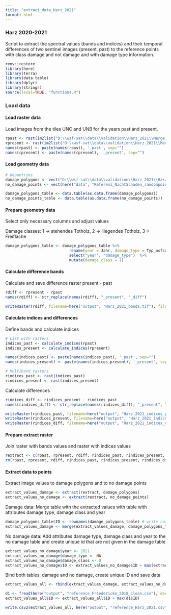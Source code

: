 ```yaml
---
title: "extract_data_Harz_2021"
format: html
---
```


### Harz 2020-2021

Script to extract the spectral values (bands and indices) and their temporal differences of two sentinel images (present, past) to the reference points with class damage and not damage and with damage type information.

```r
renv::restore
library(here)
library(terra)
library(data.table)
library(dplyr)
library(stringr)
source(local=TRUE, "functions.R")
```

### Load data

#### Load raster data

Load images from the tiles UNC and UNB for the years past and present.

```r
rpast <- rast(im2list("D:\\wsf-sat\\data\\validation\\Harz_2021\\Merge_UNC_UPC_2020_GTiff_shift_TC.tif"))
rpresent <- rast(im2list("D:\\wsf-sat\\data\\validation\\Harz_2021\\Merge_UNC_UPC_2021_GTiff_shift_TC.tif"))
names(rpast) <- paste(names(rpast), '_past', sep="")
names(rpresent) <- paste(names(rpresent), '_present', sep="")
```

#### Load geometry data

```r
# Geometries
damage_polygons <- vect("D:\\wsf-sat\\data\\validation\\Harz_2021\\Harz_Freiflaeche_stehendesTotholz_2021.gpkg", layer="filter025")
no_damage_points <- vect(here("data", "Referenz_NichtSchaden_randompoints_Harz_2021.gpkg"))

damage_polygons_table <- data.table(as.data.frame(damage_polygons))
no_damage_points_table <- data.table(as.data.frame(no_damage_points))
```

#### Prepare geometry data

Select only necessary columns and adjust values

Damage classes: 1 -\> stehendes Totholz, 2 -\> lliegendes Totholz, 3-\> Freifläche

```r
damage_polygons_table <- damage_polygons_table %>% 
                            rename(year = Jahr, damage_type = Typ_wsfsat) %>% 
                            select("year", "damage_type")  %>% 
                            mutate(damage_class = 1)
```

#### Calculate difference bands

Calculate and save difference raster present - past

```r
rdiff <- rpresent - rpast
names(rdiff) <- str_replace(names(rdiff), "_present", "_diff")

writeRaster(rdiff, filename=here("output", "Harz_2021_bands.tif"), filetype="GTiff", datatype='INT4S', overwrite=TRUE)  
```

#### Calculate indices and differences

Define bands and calculate indices

```r
# List with rasters
indices_past <- calculate_indices(rpast)
indices_present <- calculate_indices(rpresent)

names(indices_past) <- paste(names(indices_past), '_past', sep="")
names(indices_present) <- paste(names(indices_present), '_present', sep="")

# Multiband rasters
rindices_past <- rast(indices_past)
rindices_present <- rast(indices_present)
```

Calculate differences

```r
rindices_diff <- rindices_present - rindices_past
names(rindices_diff) <- str_replace(names(rindices_diff), "_present", "_diff")

writeRaster(rindices_past, filename=here("output", "Harz_2021_indices_past.tif"), filetype="GTiff", datatype='INT4S', overwrite=TRUE)  
writeRaster(rindices_present, filename=here("output", "Harz_2021_indices_present.tif"), filetype="GTiff", datatype='INT4S', overwrite=TRUE)  
writeRaster(rindices_diff, filename=here("output", "Harz_2021_indices_diff.tif"), filetype="GTiff", datatype='INT4S', overwrite=TRUE)  

```

#### Prepare extract raster

Join raster with bands values and raster with indices values

```r
rextract <- c(rpast, rpresent, rdiff, rindices_past, rindices_present, rindices_diff)
rm(rpast, rpresent, rdiff, rindices_past, rindices_present, rindices_diff)
```

#### Extract data to points

Extract image values to damage polygons and to no damage points

```r
extract_values_damage <- extract(rextract, damage_polygons) 
extract_values_no_damage <- extract(rextract, no_damage_points) 
```

Damage data: Merge table with the extracted values with table with attributes damage type, damage class and year

```r
damage_polygons_table$ID <- rownames(damage_polygons_table) # write rowid in column
extract_values_damage <- merge(extract_values_damage, damage_polygons_table)
```

No damage data: Add attributes damage type, damage class and year to the no damage table and create unique id that are not given in the damage table

```r
extract_values_no_damage$year <- 2021 
extract_values_no_damage$damage_type <- NA 
extract_values_no_damage$damage_class <- 0  
extract_values_no_damage$ID <- extract_values_no_damage$ID + max(extract_values_damage$ID)

```

Bind both tables: damage and no damage, create unique ID and save data

```r
extract_values_all <- rbind(extract_values_damage, extract_values_no_damage) 

d1 <- fread(here("output", "reference_Friedericke_2018_clean.csv"), dec = ",")
extract_values_all$ID <- extract_values_all$ID + max(d1$ID)

write.csv2(extract_values_all, here("output", "reference_Harz_2021.csv"), row.names=FALSE) 
```
